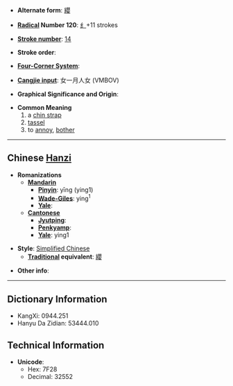 * '''Alternate form''': [[纓]]

* '''[[Wiktionary:Chinese radical index| Radical]] Number 120''': [[Wiktionary:Chinese radical index 纟|纟]]+11 strokes

* '''[[Wiktionary:Chinese total strokes index|Stroke number]]''': [[Wiktionary:Chinese total strokes index 14|14]]

* '''Stroke order''': 

* '''[[Wiktionary:Chinese four corner index|Four-Corner System]]''': 

* '''[[Wiktionary:Chinese Cangjie index|Cangjie input]]''': 女一月人女 (VMBOV)

* '''Graphical Significance and Origin''': 

* '''Common Meaning'''
*#a [[chin strap]]
*# [[tassel]]
*# to [[annoy]], [[bother]]

----

== Chinese [[Hanzi]] ==

* '''Romanizations'''
** '''[[Mandarin]]'''
*** '''[[Pinyin]]''': yīng (ying1)
*** '''[[Wade-Giles]]''': ying<sup>1</sup>
*** '''[[Yale]]''': 
** '''[[Cantonese]]'''
*** '''[[Jyutping]]''':
*** '''[[Penkyamp]]''': 
*** '''[[Yale]]''': ying1

* '''Style''': [[Simplified Chinese]] 
** '''[[Traditional Chinese|Traditional]] equivalent''': [[纓]]

* '''Other info''': 

----

== Dictionary Information ==

* KangXi: 0944.251
* Hanyu Da Zidian: 53444.010

== Technical Information ==

* '''Unicode''':
** Hex: 7F28
** Decimal: 32552